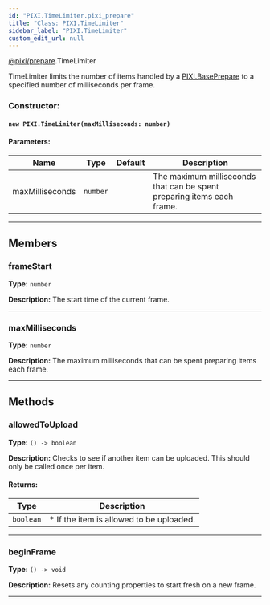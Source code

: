 ```yaml
---
id: "PIXI.TimeLimiter.pixi_prepare"
title: "Class: PIXI.TimeLimiter"
sidebar_label: "PIXI.TimeLimiter"
custom_edit_url: null
---
```



<div class="package-name">

[@pixi/prepare](../modules/pixi_prepare).TimeLimiter

</div>


TimeLimiter limits the number of items handled by a [PIXI.BasePrepare](../classes/PIXI.BasePrepare.pixi_prepare) to a specified number of milliseconds per frame.



        

<article>

### Constructor:
<h4><code>new PIXI.TimeLimiter(maxMilliseconds&#58; number) </code></h4>

#### Parameters:
| Name            | Type                | Default       | Description                                                            |
| --------------- | ------------------- | ------------- | ---------------------------------------------------------------------- |
| maxMilliseconds | <code>number</code> | <code></code> | The maximum milliseconds that can be spent preparing items each frame. |

</article>

---------------------------------------




## Members
<article>

### frameStart 
**Type:** <code>number</code>

**Description:** The start time of the current frame.

</article>


---------------------------------------

<article>

### maxMilliseconds 
**Type:** <code>number</code>

**Description:** The maximum milliseconds that can be spent preparing items each frame.

</article>


---------------------------------------


## Methods
<article>

### allowedToUpload 
**Type:** <code>() -&#62; boolean</code>

**Description:** Checks to see if another item can be uploaded. This should only be called once per item.

#### Returns:
| Type                 | Description                              |
| -------------------- | ---------------------------------------- |
| <code>boolean</code> | * If the item is allowed to be uploaded. |
</article>


---------------------------------------

<article>

### beginFrame 
**Type:** <code>() -&#62; void</code>

**Description:** Resets any counting properties to start fresh on a new frame.

</article>


---------------------------------------


    
